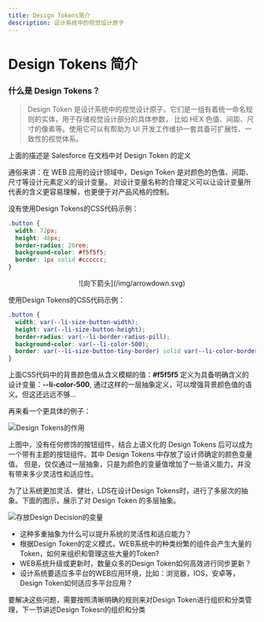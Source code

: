 ```yaml
---
title: Design Tokens简介
description: 设计系统中的视觉设计原子
---
```


# Design Tokens 简介

### 什么是 Design Tokens？

> Design Token 是设计系统中的视觉设计原子。它们是一组有着统一命名规则的实体，用于存储视觉设计部分的具体参数，
> 比如 HEX 色值、间距、尺寸的像素等。使用它可以有帮助为 UI 开发工作维护一套具备可扩展性、一致性的视觉体系。

上面的描述是 Salesforce 在文档中对 Design Token 的定义

通俗来讲：在 WEB 应用的设计领域中，Design Token 是对颜色的色值、间距、尺寸等设计元素定义的设计变量。
对设计变量名称的合理定义可以让设计变量所代表的含义更容易理解，也更便于对产品风格的控制。

没有使用Design Tokens的CSS代码示例：
```css
.button {
  width: 72px;
  height: 48px; 
  border-radius: 20rem;
  background-color: #f5f5f5;
  border: 1px solid #cccccc;
}
```

<div align="center">![向下箭头](/img/arrowdown.svg)</div>

使用Design Tokens的CSS代码示例：
```css
.button {
  width: var(--li-size-button-width);
  height: var(--li-size-button-height); 
  border-radius: var(--li-border-radius-pill);
  background-color: var(--li-color-500);
  border: var(--li-size-button-tiny-border) solid var(--li-color-border-button);
}
```

上面CSS代码中的背景颜色值从含义模糊的值：**#f5f5f5** 定义为具备明确含义的设计变量：**--li-color-500**,
通过这样的一层抽象定义，可以增强背景颜色值的语义。但这还远远不够...

再来看一个更具体的例子：

![Design Tokens的作用](/img/design_token_func.svg)

上图中，没有任何修饰的按钮组件，结合上语义化的 Design Tokens 后可以成为一个带有主题的按钮组件。其中 Design Tokens 中存放了设计师确定的颜色变量值。
但是，仅仅通过一层抽象，只是为颜色的变量值增加了一些语义能力，并没有带来多少灵活性和适应性。

为了让系统更加灵活、健壮，LDS在设计Design Tokens时，进行了多层次的抽象。下面的图示，展示了对 Design Token 的多层抽象。

![存放Design Decision的变量](/img/design_token_decision.svg)

- 这种多重抽象为什么可以提升系统的灵活性和适应能力？
- 根据Design Token的定义模式，WEB系统中的种类纷繁的组件会产生大量的Token，如何来组织和管理这些大量的Token?
- WEB系统升级或更新时，数量众多的Design Token如何高效进行同步更新？
- 设计系统要适应多平台的WEB应用环境，比如：浏览器，IOS，安卓等，Design Token如何适应多平台应用？

要解决这些问题，需要按照清晰明确的规则来对Design Token进行组织和分类管理，下一节讲述Design Tokesn的组织和分类

